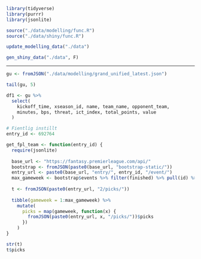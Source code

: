 ```r
library(tidyverse)
library(purrr)
library(jsonlite)

source("./data/modelling/func.R")
source("./data/shiny/func.R")
```
```r
update_modelling_data("./data")
```

```r
gen_shiny_data("./data", F)
```

--------------------------------------------------------------------------------

```r
gu <- fromJSON("./data/modelling/grand_unified_latest.json")

tail(gu, 5)
```

```r
df1 <- gu %>% 
  select(
    kickoff_time, xseason_id, name, team_name, opponent_team,
    minutes, bps, threat, ict_index, total_points, value
  )
```

```r
# Fientlig instillt
entry_id <- 692764

```


```r
get_fpl_team <- function(entry_id) {
  require(jsonlite)
  
  base_url <- "https://fantasy.premierleague.com/api/"
  bootstrap <- fromJSON(paste0(base_url, "bootstrap-static/")) 
  entry_url <- paste0(base_url, "entry/", entry_id, "/event/")
  max_gameweek <- bootstrap$events %>% filter(finished) %>% pull(id) %>% max()
  
  t <- fromJSON(paste0(entry_url, "2/picks/"))
  
  tibble(gameweek = 1:max_gameweek) %>% 
    mutate(
      picks = map(gameweek, function(x) {
        fromJSON(paste0(entry_url, x, "/picks/"))$picks
      })
    )
}
```

```r
str(t)
t$picks
```


